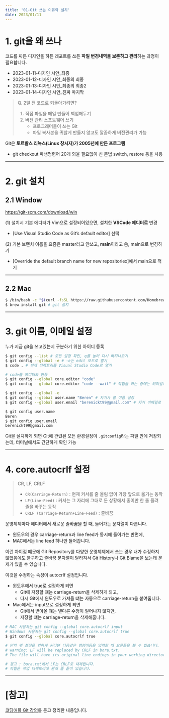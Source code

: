 ```yaml
---
title: '01-Git 쓰는 이유와 설치'
date: 2023/01/11
---
```


# 1. git을 왜 쓰나

코드를 짜든 디자인을 하든 레포트를 쓰든 **파일 변경내역을 보존하고 관리**하는 과정이 필요합니다.

- 2023-01-11-디자인 시안\_최종
- 2023-01-12-디자인 시안\_최종의 최종
- 2023-01-13-디자인 시안\_최종의 최종2
- 2023-01-14-디자인 시안\_진짜 마지막

> Q. 2일 전 코드로 되돌아가려면?
>
> 1. 직접 파일을 매일 만들어 백업해두기
> 2. 버전 관리 소프트웨어 쓰기
>    - 프로그래머들이 쓰는 Git
>    - 파일 복사본을 귀찮게 만들지 않고도 깔끔하게 버전관리가 가능

Git은 **토르발스 리눅스(Linux 창시자)가 2005년에 만든 프로그램**

- git checkout 파생명령어 20개 외울 필요없이 신 문법 switch, restore 등을 사용

---

# 2. git 설치

## 2.1 Window

https://git-scm.com/download/win

(1) 설치시 기본 에디터가 Vim으로 설정되어있으면, 설치한 **VSCode 에디터로** 변경

- [Use Visual Studio Code as Git’s default editor] 선택

(2) 기본 브랜치 이름을 요즘은 master라고 안쓰고, **main**이라고 씀, main으로 변경하기

- [Override the default branch name for new repositoriex]에서 main으로 적기

---

## 2.2 Mac

```bash
$ /bin/bash -c "$(curl -fsSL https://raw.githubusercontent.com/Homebrew/install/HEAD/install.sh)"
$ brew install git # git 설치
```

---

# 3. git 이름, 이메일 설정

누가 지금 git을 쓰고있는지 구분하기 위한 아이디 등록

```sh
$ git config --list # 모든 설정 확인, q를 눌러 다시 빠져나오기
$ git config --global -e # -e는 edit 모드로 열기
$ code . # 현재 디렉토리를 Visual Studio Code로 열기

# code를 에디터와 연동
$ git config --global core.editor "code"
$ git config --global core.editor "code --wait" # 작업을 하는 중에는 터미널이 대기 상태로

$ git config --global -e
$ git config --global user.name "Beren" # 자기가 쓸 이름 설정
$ git config --global user.email "berenickt99@gmail.com" # 자기 이메일로 설정

$ git config user.name
Beren
$ git config user.email
berenickt99@gmail.com
```

Git을 설치하게 되면 Git에 관련된 모든 환경설정이 `.gitconfig`라는 파일 안에 저장되는데,
터미널에서도 간단하게 확인 가능

---

# 4. core.autocrlf 설정

> CR, LF, CRLF
>
> - `CR(Carriage-Return)` : 현재 커서를 줄 올림 없이 가장 앞으로 옮기는 동작
> - `LF(Line-Feed)` : 커서는 그 자리에 그대로 둔 상황에서 종이만 한 줄 올려 줄을 바꾸는 동작
> - `CRLF (Carriage-Return+Line-Feed)` : 줄바꿈

운영체제마다 에디터에서 새로운 줄바꿈을 할 때, 들어가는 문자열이 다릅니다.

- 윈도우의 경우 carriage-return과 line feed가 동시에 들어가는 반면에,
- MAC에서는 line feed 하나만 들어갑니다.

이런 차이점 떄문에 Git Repository를 다양한 운영체제에서 쓰는 경우 내가 수정하지 않았음에도 불구하고
줄바꿈 문자열이 달라져서 Git History나 Git Blame을 보는데 문제가 있을 수 있습니다.

이것을 수정하는 속성이 autocrlf 설정입니다.

- 윈도우에서 true로 설정하게 되면
  - Git에 저장할 떄는 carriage-return을 삭제하게 되고,
  - 다시 Git에서 윈도우로 가져올 떄는 자동으로 carriage-return을 붙여줍니다.
- Mac에서는 input으로 설정하게 되면
  - Git에서 받아올 떄는 별다른 수정이 일어나지 않지만,
  - 저장할 떄는 carriage-return을 삭제해줍니다.

```sh
# MAC 사용자는 git config --global core.autocrlf input
# Windows 사용자는 git config --global core.autocrlf true
$ git config --global core.autocrlf true

# 만약 위 설정을 안하게 된다면 다음같은 명령어등을 입력할 때 오류들을 볼 수 있습니다.
# warning: LF will be replaced by CRLF in bora.txt.
# The file will have its original line endings in your working directory

# 경고 : bora.txt에서 LF는 CRLF로 대체됩니다.
# 파일은 작업 디렉토리에 원래 줄 끝이 있습니다.
```

---

# [참고]

[코딩애플 Git 강의](https://codingapple.com/course/git-and-github/)를 듣고 정리한 내용입니다.

